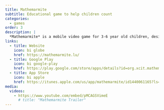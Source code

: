 ```yaml
---
title: Mathemarmite
subtitle: Educational game to help children count
categories:
  - games
order: 3
description: |
  *Mathemarmite* is a mobile video game for 3-6 year old children, designed to study and improve early mathematical (in particular counting) and cognitive abilities. Our game was nominated for Best social effect / game beyond entertainment at [Game Connection 2019](https://www.game-connection.com/game-connection-europe-2019-development-awards/).
links:
  - title: Website
    icon: bi globe
    href: https://mathemarmite.lu/
  - title: Google Play
    icon: bi google-play
    href: https://play.google.com/store/apps/details?id=org.xcit.mathemarmite&rdid=org.xcit.mathemarmite&pcampaignid=MKT-Other-global-all-co-prtnr-py-PartBadge-Mar2515-1
  - title: App Store
    icon: bi apple
    href: https://itunes.apple.com/us/app/mathemarmite/id1440061165?ls=1&mt=8
media:
  videos:
    - https://www.youtube.com/embed/pMCAGSVimeE
      # title: "Mathemarmite Trailer"
---
```

